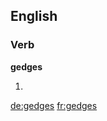 ==English==

===Verb===
'''gedges'''

# {{third-person singular of|gedge}}

[[de:gedges]]
[[fr:gedges]]
